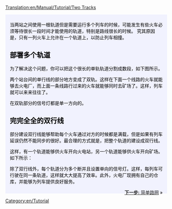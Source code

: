 [[Translation:en/Manual/Tutorial/Two Tracks]]

{{en/Tabs|3|2
|zh/Manual/Tutorial/多个站台|1. 多个站台<!--
-->|zh/Manual/Tutorial/多个铁轨|2. 多个铁轨|zh/Manual/Tutorial/简单路网|3.简单路网}}
<div style="padding:.5em 1em 1em 1em; border-top:none; background-color:#f1f2fe; color:#000;">
{{zh/教程}}
当两站之间使用一根轨道但是需要运行多个列车的时候，可能发生有些火车必须等待很长一段时间才能使用的轨道，特别是路线很长的时候。
究其原因是，只有一列火车上允许在一个轨道上，以防止列车相撞。

== 部署多个轨道 ==
为了解决这个问题，你可以把这个很长的单轨轨道分割成数段，如下图所示。
{{en/Phototable|[[File:en/PartlyDoubleTracks.png|400px]]|部署多个轨道.|none}}

两个站台间的单行线的部分地方变成了双轨。这样在下面一个线路的火车就能够去火电厂，而上面一条线路行过来的火车就能够同时去矿场了。这样，列车就可以来来往往了。

在双轨部分的信号灯​​都是单一方向的。

== 完完全全的双行线 ==
部分建设双行线能够帮助每个火车通过对方的时候都是满载，但是如果有列车延误仍然不能同步的很好。最合理的方式就是，把整个轨道的建设成双行线。

这样，有一个轨道能够供火车开向火电站，另一个轨道能够供火车开向矿场。如下所示：
{{en/Phototable|[[File:en/FullyDoubleTracks.png|400px]]|完完全全的双行线.|none}}

除了双行线外，每个轨道分为多个断并且设置单向的信号灯。这样，每列车可行驶在同一条轨道，这样就大大提高了效率。此外，火电厂现拥有自己的仓库，并能够为列车提供良好服务。

<span style="float: right">[[zh/Manual/Tutorial/简单路网|'''下一步:''' 简单路网]] &raquo;</span>
</div>
[[Category:en/Tutorial]]